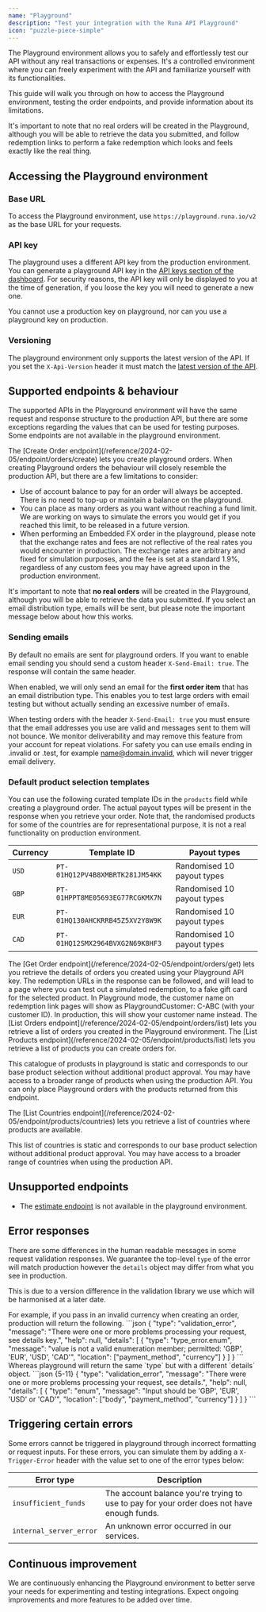 ```yaml
---
name: "Playground"
description: "Test your integration with the Runa API Playground"
icon: "puzzle-piece-simple"
---
```


The Playground environment allows you to safely and effortlessly test our API without any real transactions or expenses. It's a controlled environment where you can freely experiment with the API and familiarize yourself with its functionalities.

This guide will walk you through on how to access the Playground environment, testing the order endpoints, and provide information about its limitations.

It's important to note that no real orders will be created in the Playground, although you will be able to retrieve the data you submitted, and follow redemption links to perform a fake redemption which looks and feels exactly like the real thing.

## Accessing the Playground environment

### Base URL

To access the Playground environment, use `https://playground.runa.io/v2 ` as the base URL for your requests.

### API key

The playground uses a different API key from the production environment. You can generate a playground API key in the [API keys section of the dashboard](https://app.runa.io/api-keys). For security reasons, the API key will only be displayed to you at the time of generation, if you loose the key you will need to generate a new one.

You cannot use a production key on playground, nor can you use a playground key on production.

### Versioning

The playground environment only supports the latest version of the API. If you set the `X-Api-Version` header it must match the [latest version of the API](/best-practices/api-versioning#what-is-the-latest-version).

## Supported endpoints & behaviour

The supported APIs in the Playground environment will have the same request and response structure to the production API, but there are some exceptions regarding the values that can be used for testing purposes. Some endpoints are not available in the playground environment.

<Accordion title="Create an order">
  The [Create Order endpoint](/reference/2024-02-05/endpoint/orders/create) lets you create playground orders. When creating Playground orders the behaviour will closely resemble the production API, but there are a few limitations to consider:

- Use of account balance to pay for an order will always be accepted. There is no need to top-up or maintain a balance on the playground.
- You can place as many orders as you want without reaching a fund limit. We are working on ways to simulate the errors you would get if you reached this limit, to be released in a future version.
- When performing an Embedded FX order in the playground, please note that the exchange rates and fees are not reflective of the real rates you would encounter in production. The exchange rates are arbitrary and fixed for simulation purposes, and the fee is set at a standard 1.9%, regardless of any custom fees you may have agreed upon in the production environment.

It's important to note that **no real orders** will be created in the Playground, although you will be able to retrieve the data you submitted. If you select an email distribution type, emails will be sent, but please note the important message below about how this works.

### Sending emails

By default no emails are sent for playground orders. If you want to enable email sending you should send a custom header `X-Send-Email: true`. The response will contain the same header.

When enabled, we will only send an email for the **first order item** that has an email distribution type. This enables you to test large orders with email testing but without actually sending an excessive number of emails.

When testing orders with the header `X-Send-Email: true` you must ensure that the email addresses you use are valid and messages sent to them will not bounce. We monitor deliverability and may remove this feature from your account for repeat violations. For safety you can use emails ending in .invalid or .test, for example name@domain.invalid, which will never trigger email delivery.

### Default product selection templates

You can use the following curated template IDs in the `products` field while creating a playground order. The actual payout types will be present in the response when you retrieve your order. Note that, the randomised products for some of the countries are for representational purpose, it is not a real functionality on production environment.

| Currency | Template ID                     | Payout types               |
| -------- | ------------------------------- | -------------------------- |
| `USD`    | `PT-01HQ12PV4B8XMBRTK281JM54KK` | Randomised 10 payout types |
| `GBP`    | `PT-01HPPT8ME05693EG77RCGKMX7N` | Randomised 10 payout types |
| `EUR`    | `PT-01HQ130AHCKRRB45Z5XV2Y8W9K` | Randomised 10 payout types |
| `CAD`    | `PT-01HQ12SMX2964BVXG2N69K8HF3` | Randomised 10 payout types |

</Accordion>
<Accordion title="Get order details">
  The [Get Order endpoint](/reference/2024-02-05/endpoint/orders/get) lets you retrieve the details of orders you created using your Playground API key. The redemption URLs in the response can be followed, and will lead to a page where you can test out a simulated redemption, to a fake gift card for the selected product.

  <Note>
    In Playground mode, the customer name on redemption link pages will show as PlaygroundCustomer: C-ABC (with your customer ID). In production, this will show your customer name instead.
  </Note>
</Accordion>
<Accordion title="Get a list of orders">
  The [List Orders endpoint](/reference/2024-02-05/endpoint/orders/list) lets you retrieve a list of orders you created in the Playground environment.
</Accordion>
<Accordion title="List products">
  The [List Products endpoint](/reference/2024-02-05/endpoint/products/list) lets you retrieve a list of products you can create orders for.

This catalogue of produsts in playground is static and corresponds to our base product selection without additional product approval. You may have access to a broader range of products when using the production API. You can only place Playground orders with the products returned from this endpoint.

</Accordion>
<Accordion title="Get a list of countries where products are available">
  The [List Countries endpoint](/reference/2024-02-05/endpoint/products/countries) lets you retrieve a list of countries where products are available.

This list of countries is static and corresponds to our base product selection without additional product approval. You may have access to a broader range of countries when using the production API.

</Accordion>

## Unsupported endpoints

- The [estimate endpoint](/reference/2024-02-05/endpoint/orders/estimate) is not available in the playground environment.

## Error responses

There are some differences in the human readable messages in some request validation responses. We guarantee the top-level `type` of the error will match production however the `details` object may differ from what you see in production.

This is due to a version difference in the validation library we use which will be harmonised at a later date.

<Tabs>
  <Tab title="Production validation error">
    For example, if you pass in an invalid currency when creating an order, production will return the following.
    ```json
    {
        "type": "validation_error",
        "message": "There were one or more problems processing your request, see details key.",
        "help": null,
        "details": [
            {
                "type": "type_error.enum",
                "message": "value is not a valid enumeration member; permitted: 'GBP', 'EUR', 'USD', 'CAD'",
                "location": ["payment_method", "currency"]
            }
        ]
    }
    ```
  </Tab>
  <Tab title="Playground validation error">
    Whereas playground will return the same `type` but with a different `details` object.
    ```json {5-11}
    {
        "type": "validation_error",
        "message": "There were one or more problems processing your request, see details.",
        "help": null,
        "details": [
            {
                "type": "enum",
                "message": "Input should be 'GBP', 'EUR', 'USD' or 'CAD'",
                "location": ["body", "payment_method", "currency"]
            }
        ]
    }
    ```
</Tab>
</Tabs>

## Triggering certain errors

Some errors cannot be triggered in playground through incorrect formatting or request inputs. For these errors, you can simulate them by adding a `X-Trigger-Error` header with the value set to one of the error types below:

| Error type              | Description                                                                                |
| ----------------------- | ------------------------------------------------------------------------------------------ |
| `insufficient_funds`    | The account balance you're trying to use to pay for your order does not have enough funds. |
| `internal_server_error` | An unknown error occurred in our services.                                                 |

## Continuous improvement

We are continuously enhancing the Playground environment to better serve your needs for experimenting and testing integrations. Expect ongoing improvements and more features to be added over time.
